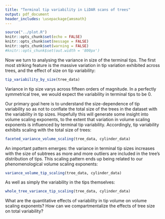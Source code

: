 ```yaml
---
title: "Terminal tip variability in LiDAR scans of trees"
output: pdf_document
header_includes: \usepackage{amsmath}
---
```


```r
source("../plot.R")
knitr::opts_chunk$set(echo = FALSE)
knitr::opts_chunk$set(message = FALSE)
knitr::opts_chunk$set(warning = FALSE)
#knitr::opts_chunk$set(out.width = '800px')
```

Now we turn to analysing the variance in size of the terminal tips. The first most striking feature is the massive variation in tip variation exhibited across trees, and the effect of size on tip variability:

```r
tip_variability_by_size(tree_data)
```
Variance in tip size varys across fifteen orders of magnitude. In a perfectly symmetrical tree, we would expect the variability in terminal tips to be 0. 

Our primary goal here is to understand the size-dependence of tip variability so as not to conflate the total size of the trees in the dataset with the variability in tip sizes. Hopefully this will generate some insight into volume scaling exponents, to the extent that variation in volume scaling exponents is influenced by terminal tip variability.
Accordingly, tip variability exhibits scaling with the total size of trees:

```r
faceted_variance_volume_scaling(tree_data, cylinder_data)
``` 

An important pattern emerges: the variance in terminal tip sizes increases with the size of subtrees as more and more outliers are included in the tree's distribution of tips. This scaling pattern ends up being related to our phenomenological volume scaling exponents:

```r
variance_volume_tip_scaling(tree_data, cylinder_data)
```

As well as simply the variability in the tips themselves:

```r
whole_tree_variance_tip_scaling(tree_data, cylinder_data)
```

What are the quantitative effects of variability in tip volume on volume scaling exponents? How can we compartmentalize the effects of tree size on total variability?